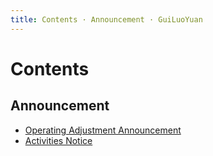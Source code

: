 ```yaml
---
title: Contents · Announcement · GuiLuoYuan
---
```


# Contents

## Announcement

- [Operating Adjustment Announcement](operating_adjustment_announcement/2021-11-30)
- [Activities Notice](activities_notice/)